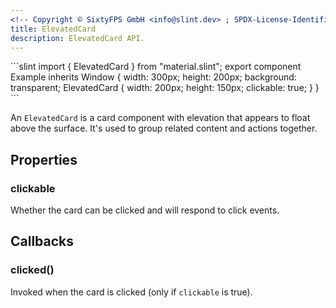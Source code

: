 ```yaml
---
<!-- Copyright © SixtyFPS GmbH <info@slint.dev> ; SPDX-License-Identifier: MIT -->
title: ElevatedCard
description: ElevatedCard API.
---
```



<CodeSnippetMD imagePath="" noScreenShot imageWidth="300" imageHeight="200" imageAlt="">
```slint
import { ElevatedCard } from "material.slint";
export component Example inherits Window {
    width: 300px;
    height: 200px;
    background: transparent;
    ElevatedCard {
        width: 200px;
        height: 150px;
        clickable: true;
    }
}
```
</CodeSnippetMD>

An `ElevatedCard` is a card component with elevation that appears to float above the surface. It's used to group related content and actions together.

## Properties

### clickable
<SlintProperty propName="clickable" typeName="bool">
Whether the card can be clicked and will respond to click events.
</SlintProperty>

## Callbacks

### clicked()
Invoked when the card is clicked (only if `clickable` is true).
